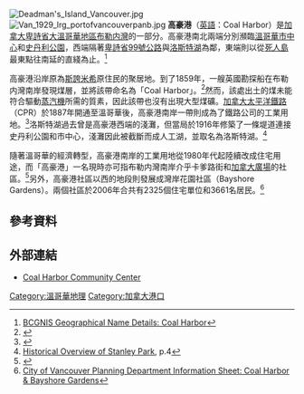 {{Link style|time=2015-12-11T02:12:10+00:00}}
[[File:Deadman's_Island_Vancouver.jpg|thumb]]
[[File:Van_1929_lrg_portofvancouverpanb.jpg|thumb]]
'''高豪港'''（[[英語|英語]]：Coal Harbor）是[[加拿大|加拿大]][[卑詩省|卑詩省]][[大溫哥華地區|大溫哥華地區]][[布勒内灣|布勒内灣]]的一部分。高豪港南北兩端分別瀕臨[[溫哥華|溫哥華]][[溫哥華市中心|市中心]]和[[史丹利公園|史丹利公園]]，西端隔著[[卑詩省99號公路|卑詩省99號公路]]與[[洛斯特湖|洛斯特湖]]為鄰，東端則以從[[:en:Deadman's_Island_(Vancouver)|死人島]]最東點往南延的直綫為止。<ref>[http://archive.ilmb.gov.bc.ca/bcgn-bin/bcg10?name=10240 BCGNIS Geographical Name Details: Coal Harbor]{{dead link|date=2018年5月 |bot=InternetArchiveBot |fix-attempted=yes }}</ref>

高豪港沿岸原為[[:en:Sḵwxwú7mesh|斯誇米希]]原住民的聚居地。到了1859年，一艘英國勘探船在布勒内灣南岸發現煤層，並將該帶命名為「Coal Harbor」。<ref>{{Cite book| last = Snyders  | first = Tom  | authorlink =   | coauthors = O'Rourke, Jennifer | title = Namely Vancouver: A Hidden History of Vancouver Place Names  | publisher = Arsenal Pulp Press  | date = 2002  | location =   | pages = 67  | url =   | doi =   | id =   | isbn = 9781551520773}}</ref>然而，該處出土的煤未能符合驅動[[蒸汽機|蒸汽機]]所需的質素，因此該帶也沒有出現大型煤礦。[[加拿大太平洋鐵路|加拿大太平洋鐵路]]（CPR）於1887年開通至溫哥華後，高豪港南岸一帶則成為了鐵路公司的工業用地。<ref>{{Cite web |url=http://vancouver.ca/commsvcs/currentplanning/urbandesign/br2pdf/coalharbour.pdf |title=Vancouver's New Neighborhoods: Achievements in Planning and Urban Design: Coal Harbor |accessdate=2010-09-26 |archive-date=2011-10-10 |archive-url=https://web.archive.org/web/20111010224730/http://vancouver.ca/commsvcs/currentplanning/urbandesign/br2pdf/coalharbour.pdf |dead-url=no }}</ref>洛斯特湖過去曾是高豪港西端的淺灘，但當局於1916年修築了一條堤道連接史丹利公園和市中心，淺灘因此被截斷而成人工湖，並取名為洛斯特湖。<ref>[http://www.stanleyparkecology.ca/programs/conservation/SoPRfEI/SOP_A20_HistoricalOverviewOfStanleyPark.pdf Historical Overview of Stanley Park]{{dead link|date=十一月 2017 |bot=InternetArchiveBot }}, p.4</ref>

隨著溫哥華的經濟轉型，高豪港南岸的工業用地從1980年代起陸續改成住宅用途，而「高豪港」一名現時亦可指布勒内灣南岸介乎卡爹路街和[[加拿大廣場_(溫哥華)|加拿大廣場]]的社區。<ref>{{Cite web |url=http://vancouver.ca/community_profiles/downtown/history.htm |title=Downtown History & Heritage |accessdate=2010-09-26 |archive-date=2011-08-10 |archive-url=https://web.archive.org/web/20110810210155/http://vancouver.ca/community_profiles/downtown/history.htm |dead-url=no }}</ref>另外，高豪港社區以西的地段則發展成灣岸花園社區（Bayshore Gardens）。兩個社區於2006年合共有2325個住宅單位和3661名居民。<ref>[http://vancouver.ca/commsvcs/PLANNING/stats/infosheets/pdf/CoalHarbour2009.pdf City of Vancouver Planning Department Information Sheet: Coal Harbor & Bayshore Gardens]</ref>

==參考資料==
{{reflist|2}}

==外部連結==
* [http://vancouver.ca/parks/cc/westend/website/coalharbour/ch.html Coal Harbor Community Center] {{Wayback|url=http://vancouver.ca/parks/cc/westend/website/coalharbour/ch.html |date=20060202133022 }}

[[Category:溫哥華地理|Category:溫哥華地理]]
[[Category:加拿大港口|Category:加拿大港口]]